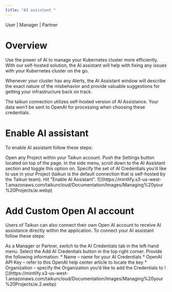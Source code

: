 ```yaml
---
title: "AI assistant "
---
```


<Icon icon="user" iconType="solid" /> User | <Icon icon="user-tie" iconType="solid" /> Manager | <Icon icon="handshake" iconType="solid" /> Partner

# Overview

Use the power of AI to manage your Kubernetes cluster more efficiently. With our self-hosted solution, the AI assistant will help with fixing any issues with your Kubernetes cluster on the go.

Whenever your cluster has any Alerts, the AI Assistant window will describe the exact nature of the misbehavior and provide valuable suggestions for getting your infrastructure back on track.

<info>The taikun connection utilizes self-hosted version of AI Assistance. Your data won’t be sent to OpenAI for processing when choosing these credentials. </info>

# Enable AI assistant

To enable AI assistant follow these steps:

<Steps>
  <Step title="First Step">
    Open any Project within your Taikun account.
  </Step>

  <Step title="Second Step">
    Push the Settings button located on top of the page.
  </Step>

  <Step title="Third Step">
    In the side menu, scroll down to the AI Assistant section and toggle this option on.
  </Step>

  <Step title="Fourth Step">
    Specify the set of AI Credentials you’d like to use in your Project (taikun is the default connection that is self-hosted by the Taikun team).
  </Step>

  <Step title="Fifth Step">
    Hit "Enable AI Assistant".
  </Step>
</Steps>

<Frame caption="Enabling AI Assistant">
  ![](https://mintlify.s3-us-west-1.amazonaws.com/taikuncloud/Documentation/Images/Managing%20your%20Projects/ai.webp)
</Frame>

# Add Custom Open AI account 

Users of Taikun can also connect their own Open AI account to receive AI assistance directly within the application. To connect your AI assistant follow these steps:

<Steps>
  <Step title="First Step">
    As a Manager or Partner, switch to the AI Credentials tab in the left-hand menu.
  </Step>

  <Step title="Second Step">
    Select the Add AI Credentials button in the top right corner.
  </Step>

  <Step title="Third Step">
    Provide the following information:
    * Name – name for your AI Credentials
    * OpenAI API Key – refer to this OpenAI help center article to locate the key
    * Organization – specify the Organization you’d like to add the Credentials to
  </Step>
</Steps>

<Frame caption="Add AI Credentials">
  ![](https://mintlify.s3-us-west-1.amazonaws.com/taikuncloud/Documentation/Images/Managing%20your%20Projects/ai.2.webp)
</Frame>